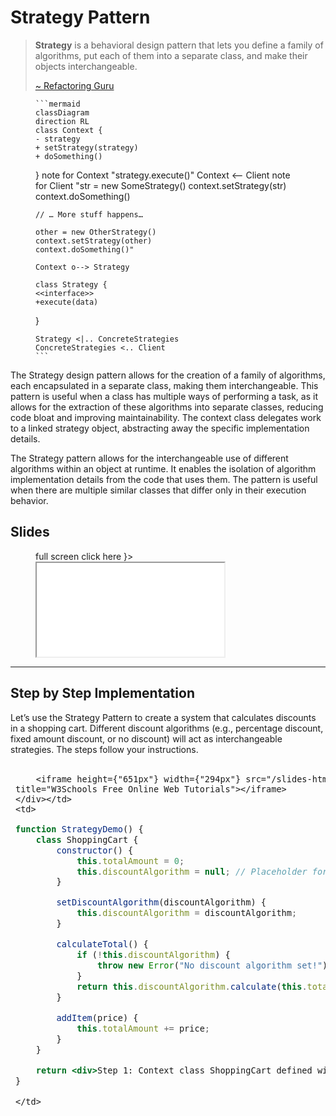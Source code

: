 
# Strategy Pattern

> **Strategy** is a behavioral design pattern that lets you define a family of algorithms, put each of them into a separate class, and make their objects interchangeable.
>
> [~ Refactoring Guru](https://refactoring.guru/design-patterns/strategy)

<Figure caption={"Strategy Pattern UML Class Diagram"}>

    ```mermaid
    classDiagram
    direction RL
    class Context {
    - strategy
    + setStrategy(strategy)
    + doSomething()
}
    note for Context "strategy.execute()"
    Context <-- Client
    note for Client "str = new SomeStrategy()
    context.setStrategy(str)
    context.doSomething()

    // … More stuff happens…

    other = new OtherStrategy()
    context.setStrategy(other)
    context.doSomething()"

    Context o--> Strategy

    class Strategy {
    <<interface>>
    +execute(data)
}

    Strategy <|.. ConcreteStrategies
    ConcreteStrategies <.. Client
    ```

</Figure>

The Strategy design pattern allows for the creation of a family of algorithms, each encapsulated in a separate class, making them interchangeable. This pattern is useful when a class has multiple ways of performing a task, as it allows for the extraction of these algorithms into separate classes, reducing code bloat and improving maintainability. The context class delegates work to a linked strategy object, abstracting away the specific implementation details.

The Strategy pattern allows for the interchangeable use of different algorithms within an object at runtime. It enables the isolation of algorithm implementation details from the code that uses them. The pattern is useful when there are multiple similar classes that differ only in their execution behavior.

## Slides

<Figure caption={"Strategy Pattern"} subcaption={
    <a href={"/slides-html/Strategy-Pattern/#0"} target={"_blank"} rel="noopener noreferrer">full screen click here</a>
}>
    <iframe height={"500"} width={"100%"} src="/slides-html/Strategy-Pattern/#0" title="W3Schools Free Online Web Tutorials"></iframe>
</Figure>

---

## Step by Step Implementation

Let’s use the Strategy Pattern to create a system that calculates discounts in a shopping cart. Different discount algorithms (e.g., percentage discount, fixed amount discount, or no discount) will act as interchangeable strategies. The steps follow your instructions.


<table><thead>
<tr>
    <td><div className={""}>

        <iframe height={"651px"} width={"294px"} src="/slides-html/Strategy-Pattern-Implementation/#0" title="W3Schools Free Online Web Tutorials"></iframe>
    </div></td>
    <td>



```jsx live
function StrategyDemo() {
    class ShoppingCart {
        constructor() {
            this.totalAmount = 0;
            this.discountAlgorithm = null; // Placeholder for strategy
        }

        setDiscountAlgorithm(discountAlgorithm) {
            this.discountAlgorithm = discountAlgorithm;
        }

        calculateTotal() {
            if (!this.discountAlgorithm) {
                throw new Error("No discount algorithm set!");
            }
            return this.discountAlgorithm.calculate(this.totalAmount);
        }

        addItem(price) {
            this.totalAmount += price;
        }
    }

    return <div>Step 1: Context class ShoppingCart defined with discount algorithm placeholder.</div>;
}
```

    </td>
</tr></thead>
</table>



